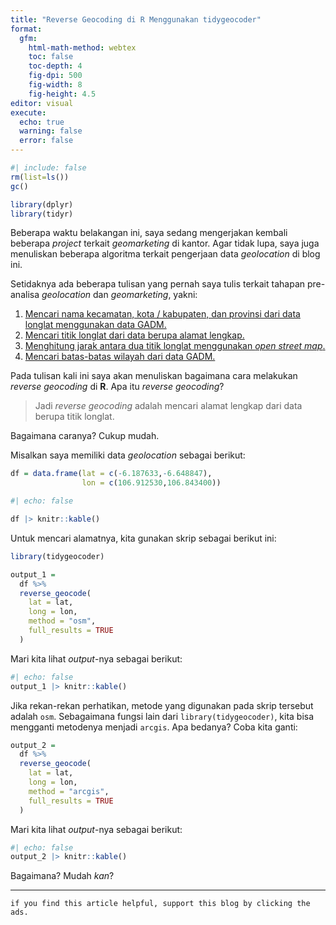 ```yaml
---
title: "Reverse Geocoding di R Menggunakan tidygeocoder"
format: 
  gfm:
    html-math-method: webtex
    toc: false
    toc-depth: 4
    fig-dpi: 500
    fig-width: 8
    fig-height: 4.5
editor: visual
execute:
  echo: true
  warning: false
  error: false
---
```


```r
#| include: false
rm(list=ls())
gc()

library(dplyr)
library(tidyr)
```

Beberapa waktu belakangan ini, saya sedang mengerjakan kembali beberapa *project* terkait *geomarketing* di kantor. Agar tidak lupa, saya juga menuliskan beberapa algoritma terkait pengerjaan data *geolocation* di blog ini.

Setidaknya ada beberapa tulisan yang pernah saya tulis terkait tahapan pre-analisa *geolocation* dan *geomarketing*, yakni:

1.  [Mencari nama kecamatan, kota / kabupaten, dan provinsi dari data longlat menggunakan data GADM.](https://ikanx101.com/blog/raster-gadm/)
2.  [Mencari titik longlat dari data berupa alamat lengkap.](https://ikanx101.com/blog/tidy-geocoding/)
3.  [Menghitung jarak antara dua titik longlat menggunakan *open street map*.](https://ikanx101.com/blog/osrm-R/)
4.  [Mencari batas-batas wilayah dari data GADM.](https://ikanx101.com/blog/batas-wilayahgeo/)

Pada tulisan kali ini saya akan menuliskan bagaimana cara melakukan *reverse geocoding* di **R**. Apa itu *reverse geocoding*?

> Jadi *reverse geocoding* adalah mencari alamat lengkap dari data berupa titik longlat.

Bagaimana caranya? Cukup mudah.

Misalkan saya memiliki data *geolocation* sebagai berikut:

```r
df = data.frame(lat = c(-6.187633,-6.648847), 
                lon = c(106.912530,106.843400))
```

```r
#| echo: false

df |> knitr::kable()
```

Untuk mencari alamatnya, kita gunakan skrip sebagai berikut ini:

```r
library(tidygeocoder)

output_1 = 
  df %>%
  reverse_geocode(
    lat = lat,
    long = lon,
    method = "osm",
    full_results = TRUE
  )
```

Mari kita lihat *output*-nya sebagai berikut:

```r
#| echo: false
output_1 |> knitr::kable()
```

Jika rekan-rekan perhatikan, metode yang digunakan pada skrip tersebut adalah `osm`. Sebagaimana fungsi lain dari `library(tidygeocoder)`, kita bisa mengganti metodenya menjadi `arcgis`. Apa bedanya? Coba kita ganti:

```r
output_2 = 
  df %>%
  reverse_geocode(
    lat = lat,
    long = lon,
    method = "arcgis",
    full_results = TRUE
  )
```

Mari kita lihat *output*-nya sebagai berikut:

```r
#| echo: false
output_2 |> knitr::kable()
```

Bagaimana? Mudah *kan*?

------------------------------------------------------------------------

`if you find this article helpful, support this blog by clicking the ads.`
